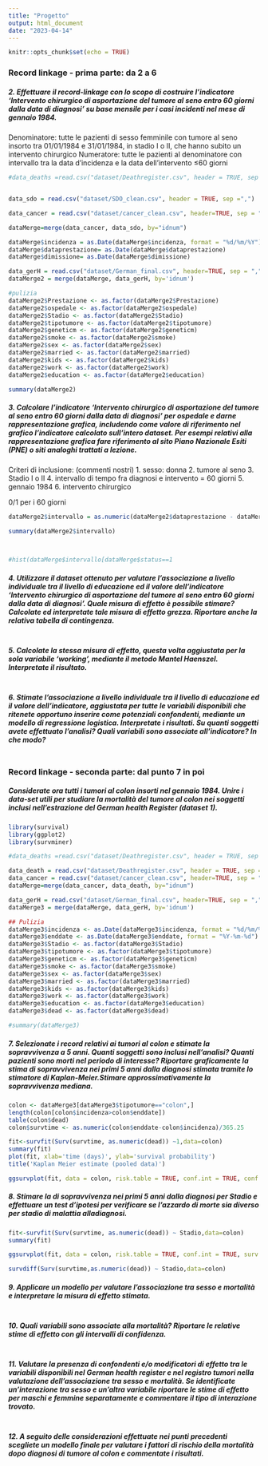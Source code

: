 ```yaml
---
title: "Progetto"
output: html_document
date: "2023-04-14"
---
```


```r
knitr::opts_chunk$set(echo = TRUE)
```


### Record linkage - prima parte: da 2 a 6

##### 2. Effettuare il record-linkage con lo scopo di costruire l’indicatore ‘Intervento chirurgico di asportazione del tumore al seno entro 60 giorni dalla data di diagnosi’ su base mensile per i casi incidenti nel mese di gennaio 1984.
Denominatore: tutte le pazienti di sesso femminile con tumore al seno insorto tra
01/01/1984 e 31/01/1984, in stadio I o II, che hanno subito un intervento chirurgico
Numeratore: tutte le pazienti al denominatore con intervallo tra la data d’incidenza e la data dell’intervento ≤60 giorni

```r
#data_deaths =read.csv("dataset/Deathregister.csv", header = TRUE, sep =";")


data_sdo = read.csv("dataset/SDO_clean.csv", header = TRUE, sep =",")

data_cancer = read.csv("dataset/cancer_clean.csv", header=TRUE, sep = ",")

dataMerge=merge(data_cancer, data_sdo, by="idnum")

dataMerge$incidenza = as.Date(dataMerge$incidenza, format = "%d/%m/%Y")
dataMerge$dataprestazione= as.Date(dataMerge$dataprestazione)
dataMerge$dimissione= as.Date(dataMerge$dimissione)

data_gerH = read.csv("dataset/German_final.csv", header=TRUE, sep = ",")
dataMerge2 = merge(dataMerge, data_gerH, by='idnum')

#pulizia
dataMerge2$Prestazione <- as.factor(dataMerge2$Prestazione)
dataMerge2$ospedale <- as.factor(dataMerge2$ospedale)
dataMerge2$Stadio <- as.factor(dataMerge2$Stadio)
dataMerge2$tipotumore <- as.factor(dataMerge2$tipotumore)
dataMerge2$geneticm <- as.factor(dataMerge2$geneticm)
dataMerge2$smoke <- as.factor(dataMerge2$smoke)
dataMerge2$sex <- as.factor(dataMerge2$sex)
dataMerge2$married <- as.factor(dataMerge2$married)
dataMerge2$kids <- as.factor(dataMerge2$kids)
dataMerge2$work <- as.factor(dataMerge2$work)
dataMerge2$education <- as.factor(dataMerge2$education)

summary(dataMerge2)
```


##### 3. Calcolare l’indicatore ‘Intervento chirurgico di asportazione del tumore al seno entro 60 giorni dalla data di diagnosi’ per ospedale e darne rappresentazione grafica, includendo come valore di riferimento nel grafico l’indicatore calcolato sull’intero dataset. Per esempi relativi alla rappresentazione grafica fare riferimento al sito Piano Nazionale Esiti (PNE) o siti analoghi trattati a lezione.


Criteri di inclusione: (commenti nostri)
1. sesso: donna
2. tumore al seno
3. Stadio I o II
4. intervallo di tempo fra diagnosi e intervento = 60 giorni
5. gennaio 1984 
6. intervento chirurgico 


0/1 per i 60 giorni

```r
dataMerge2$intervallo = as.numeric(dataMerge2$dataprestazione - dataMerge2$incidenza)

summary(dataMerge2$intervallo)



#hist(dataMerge$intervallo[dataMerge$status==1

```



##### 4. Utilizzare il dataset ottenuto per valutare l’associazione a livello individuale tra il livello di educazione ed il valore dell’indicatore ‘Intervento chirurgico di asportazione del tumore al seno entro 60 giorni dalla data di diagnosi’. Quale misura di effetto è possibile stimare? Calcolate ed interpretate tale misura di effetto grezza. Riportare anche la relativa tabella di contingenza.

```r

```

##### 5. Calcolate la stessa misura di effetto, questa volta aggiustata per la sola variabile ‘working’, mediante il metodo Mantel Haenszel. Interpretate il risultato.

```r


```

##### 6. Stimate l’associazione a livello individuale tra il livello di educazione ed il valore dell’indicatore, aggiustata per tutte le variabili disponibili che ritenete opportuno inserire come potenziali confondenti, mediante un modello di regressione logistica. Interpretate i risultati. Su quanti soggetti avete effettuato l’analisi? Quali variabili sono associate all’indicatore? In che modo?

```r


```


### Record linkage - seconda parte: dal punto 7 in poi
##### Considerate ora tutti i tumori al colon insorti nel gennaio 1984. Unire i data-set utili per studiare la mortalità del tumore al colon nei soggetti inclusi nell’estrazione del German health Register (dataset 1).

```r
library(survival)
library(ggplot2)
library(survminer)
```

```r
#data_deaths =read.csv("dataset/Deathregister.csv", header = TRUE, sep =";")

data_death = read.csv("dataset/Deathregister.csv", header = TRUE, sep =";")
data_cancer = read.csv("dataset/cancer_clean.csv", header=TRUE, sep = ",")
dataMerge=merge(data_cancer, data_death, by="idnum")

data_gerH = read.csv("dataset/German_final.csv", header=TRUE, sep = ",")
dataMerge3 = merge(dataMerge, data_gerH, by='idnum')

## Pulizia
dataMerge3$incidenza <- as.Date(dataMerge3$incidenza, format = "%d/%m/%Y")
dataMerge3$enddate <- as.Date(dataMerge3$enddate, format = "%Y-%m-%d")
dataMerge3$Stadio <- as.factor(dataMerge3$Stadio)
dataMerge3$tipotumore <- as.factor(dataMerge3$tipotumore)
dataMerge3$geneticm <- as.factor(dataMerge3$geneticm)
dataMerge3$smoke <- as.factor(dataMerge3$smoke)
dataMerge3$sex <- as.factor(dataMerge3$sex)
dataMerge3$married <- as.factor(dataMerge3$married)
dataMerge3$kids <- as.factor(dataMerge3$kids)
dataMerge3$work <- as.factor(dataMerge3$work)
dataMerge3$education <- as.factor(dataMerge3$education)
dataMerge3$dead <- as.factor(dataMerge3$dead)

#summary(dataMerge3)

```

##### 7. Selezionate i record relativi ai tumori al colon e stimate la sopravvivenza a 5 anni. Quanti soggetti sono inclusi nell’analisi? Quanti pazienti sono morti nel periodo di interesse? Riportare graficamente la stima di sopravvivenza nei primi 5 anni dalla diagnosi stimata tramite lo stimatore di Kaplan-Meier.Stimare approssimativamente la sopravvivenza mediana.

```r
colon <- dataMerge3[dataMerge3$tipotumore=="colon",]
length(colon[colon$incidenza>colon$enddate])
table(colon$dead)
colon$survtime <- as.numeric(colon$enddate-colon$incidenza)/365.25

fit<-survfit(Surv(survtime, as.numeric(dead)) ~1,data=colon)
summary(fit)
plot(fit, xlab='time (days)', ylab='survival probability')
title('Kaplan Meier estimate (pooled data)')

ggsurvplot(fit, data = colon, risk.table = TRUE, conf.int = TRUE, conf.int.fill = "black", conf.int.style = "step", surv.median.line = "h", censor.size=2.5, risk.table.fontsize = 3.5, censor.shape="|", xlab="Time (years)")
```

##### 8. Stimare la di sopravvivenza nei primi 5 anni dalla diagnosi per Stadio e effettuare un test d’ipotesi per verificare se l’azzardo di morte sia diverso per stadio di malattia alladiagnosi.

```r
fit<-survfit(Surv(survtime, as.numeric(dead)) ~ Stadio,data=colon)
summary(fit)

ggsurvplot(fit, data = colon, risk.table = TRUE, conf.int = TRUE, surv.median.line = "h", pval = TRUE, censor.size=2.5, risk.table.fontsize = 3, risk.table.height = 0.35, censor.shape="|", xlab="Time (years)", legend = "right")

survdiff(Surv(survtime,as.numeric(dead)) ~ Stadio,data=colon)
```

##### 9. Applicare un modello per valutare l’associazione tra sesso e mortalità e interpretare la misura di effetto stimata.

```r

```

##### 10. Quali variabili sono associate alla mortalità? Riportare le relative stime di effetto con gli intervalli di confidenza.

```r

```

##### 11. Valutare la presenza di confondenti e/o modificatori di effetto tra le variabili disponibili nel German health register e nel registro tumori nella valutazione dell’associazione tra sesso e mortalità. Se identificate un’interazione tra sesso e un’altra variabile riportare le stime di effetto per maschi e femmine separatamente e commentare il tipo di interazione trovato.

```r


```

##### 12. A seguito delle considerazioni effettuate nei punti precedenti scegliete un modello finale per valutare i fattori di rischio della mortalità dopo diagnosi di tumore al colon e commentate i risultati.

```r

```

